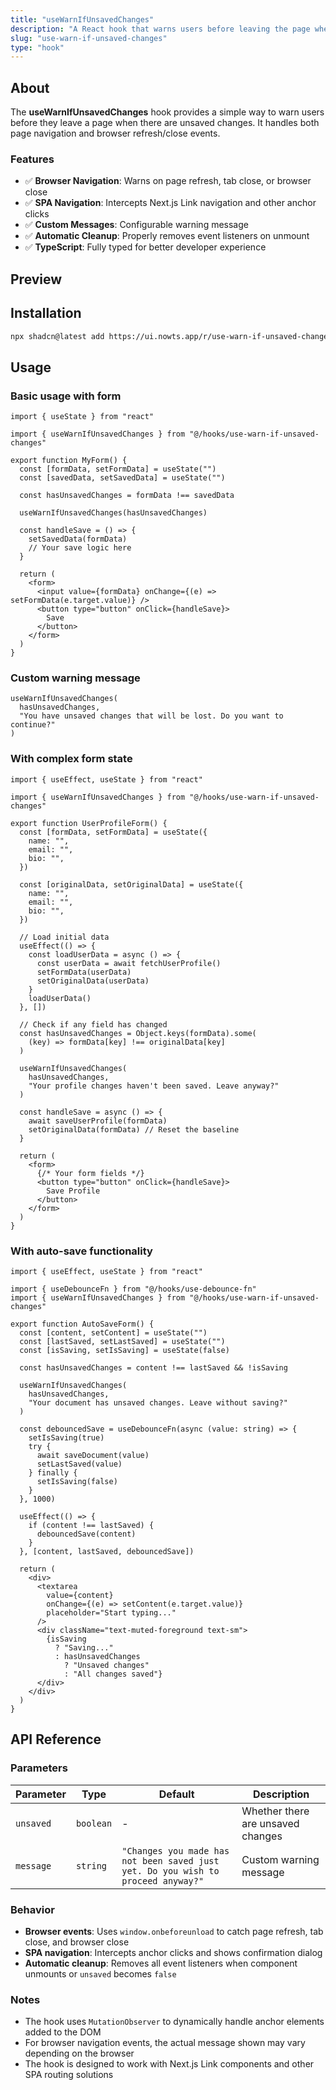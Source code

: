 ```yaml
---
title: "useWarnIfUnsavedChanges"
description: "A React hook that warns users before leaving the page when there are unsaved changes."
slug: "use-warn-if-unsaved-changes"
type: "hook"
---
```


## About

The **useWarnIfUnsavedChanges** hook provides a simple way to warn users before they leave a page when there are unsaved changes. It handles both page navigation and browser refresh/close events.

### Features

- ✅ **Browser Navigation**: Warns on page refresh, tab close, or browser close
- ✅ **SPA Navigation**: Intercepts Next.js Link navigation and other anchor clicks
- ✅ **Custom Messages**: Configurable warning message
- ✅ **Automatic Cleanup**: Properly removes event listeners on unmount
- ✅ **TypeScript**: Fully typed for better developer experience

## Preview

<ComponentPreview
  name="use-warn-if-unsaved-changes-demo"
  description="Try editing and navigating away to see the unsaved changes warning"
/>

## Installation

```bash
npx shadcn@latest add https://ui.nowts.app/r/use-warn-if-unsaved-changes.json
```

## Usage

### Basic usage with form

```tsx
import { useState } from "react"

import { useWarnIfUnsavedChanges } from "@/hooks/use-warn-if-unsaved-changes"

export function MyForm() {
  const [formData, setFormData] = useState("")
  const [savedData, setSavedData] = useState("")

  const hasUnsavedChanges = formData !== savedData

  useWarnIfUnsavedChanges(hasUnsavedChanges)

  const handleSave = () => {
    setSavedData(formData)
    // Your save logic here
  }

  return (
    <form>
      <input value={formData} onChange={(e) => setFormData(e.target.value)} />
      <button type="button" onClick={handleSave}>
        Save
      </button>
    </form>
  )
}
```

### Custom warning message

```tsx
useWarnIfUnsavedChanges(
  hasUnsavedChanges,
  "You have unsaved changes that will be lost. Do you want to continue?"
)
```

### With complex form state

```tsx
import { useEffect, useState } from "react"

import { useWarnIfUnsavedChanges } from "@/hooks/use-warn-if-unsaved-changes"

export function UserProfileForm() {
  const [formData, setFormData] = useState({
    name: "",
    email: "",
    bio: "",
  })

  const [originalData, setOriginalData] = useState({
    name: "",
    email: "",
    bio: "",
  })

  // Load initial data
  useEffect(() => {
    const loadUserData = async () => {
      const userData = await fetchUserProfile()
      setFormData(userData)
      setOriginalData(userData)
    }
    loadUserData()
  }, [])

  // Check if any field has changed
  const hasUnsavedChanges = Object.keys(formData).some(
    (key) => formData[key] !== originalData[key]
  )

  useWarnIfUnsavedChanges(
    hasUnsavedChanges,
    "Your profile changes haven't been saved. Leave anyway?"
  )

  const handleSave = async () => {
    await saveUserProfile(formData)
    setOriginalData(formData) // Reset the baseline
  }

  return (
    <form>
      {/* Your form fields */}
      <button type="button" onClick={handleSave}>
        Save Profile
      </button>
    </form>
  )
}
```

### With auto-save functionality

```tsx
import { useEffect, useState } from "react"

import { useDebounceFn } from "@/hooks/use-debounce-fn"
import { useWarnIfUnsavedChanges } from "@/hooks/use-warn-if-unsaved-changes"

export function AutoSaveForm() {
  const [content, setContent] = useState("")
  const [lastSaved, setLastSaved] = useState("")
  const [isSaving, setIsSaving] = useState(false)

  const hasUnsavedChanges = content !== lastSaved && !isSaving

  useWarnIfUnsavedChanges(
    hasUnsavedChanges,
    "Your document has unsaved changes. Leave without saving?"
  )

  const debouncedSave = useDebounceFn(async (value: string) => {
    setIsSaving(true)
    try {
      await saveDocument(value)
      setLastSaved(value)
    } finally {
      setIsSaving(false)
    }
  }, 1000)

  useEffect(() => {
    if (content !== lastSaved) {
      debouncedSave(content)
    }
  }, [content, lastSaved, debouncedSave])

  return (
    <div>
      <textarea
        value={content}
        onChange={(e) => setContent(e.target.value)}
        placeholder="Start typing..."
      />
      <div className="text-muted-foreground text-sm">
        {isSaving
          ? "Saving..."
          : hasUnsavedChanges
            ? "Unsaved changes"
            : "All changes saved"}
      </div>
    </div>
  )
}
```

## API Reference

### Parameters

| Parameter | Type      | Default                                                                          | Description                       |
| --------- | --------- | -------------------------------------------------------------------------------- | --------------------------------- |
| `unsaved` | `boolean` | -                                                                                | Whether there are unsaved changes |
| `message` | `string`  | `"Changes you made has not been saved just yet. Do you wish to proceed anyway?"` | Custom warning message            |

### Behavior

- **Browser events**: Uses `window.onbeforeunload` to catch page refresh, tab close, and browser close
- **SPA navigation**: Intercepts anchor clicks and shows confirmation dialog
- **Automatic cleanup**: Removes all event listeners when component unmounts or `unsaved` becomes `false`

### Notes

- The hook uses `MutationObserver` to dynamically handle anchor elements added to the DOM
- For browser navigation events, the actual message shown may vary depending on the browser
- The hook is designed to work with Next.js Link components and other SPA routing solutions
